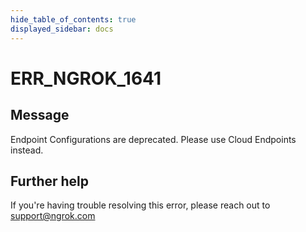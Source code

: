 ```yaml
---
hide_table_of_contents: true
displayed_sidebar: docs
---
```



# ERR_NGROK_1641

## Message

Endpoint Configurations are deprecated. Please use Cloud Endpoints instead.

<ErrorDetails error="err_ngrok_1641" />

## Further help

If you're having trouble resolving this error, please reach out to [support@ngrok.com](mailto:support@ngrok.com?subject=Help%20with%20ERR_NGROK_1641)
